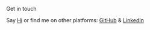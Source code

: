 Get in touch

Say [Hi](mailto:realzeealeid@gmail.com) or find me on other platforms: [GitHub](https://github.com/Zee-al-eid) & [LinkedIn](https://www.linkedin.com/in/zee-al-eid-ahmed-7544621ba)
